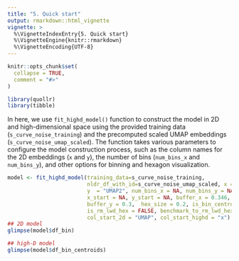 ```yaml
---
title: "5. Quick start"
output: rmarkdown::html_vignette
vignette: >
  %\VignetteIndexEntry{5. Quick start}
  %\VignetteEngine{knitr::rmarkdown}
  %\VignetteEncoding{UTF-8}
---
```


```r
knitr::opts_chunk$set(
  collapse = TRUE,
  comment = "#>"
)
```

```r
library(quollr)
library(tibble)
```

In here, we use `fit_highd_model()` function to construct the model in 2D and high-dimensional space using the provided training data (`s_curve_noise_training`) and the precomputed scaled UMAP embeddings (`s_curve_noise_umap_scaled`). The function takes various parameters to configure the model construction process, such as the column names for the 2D embeddings (`x` and `y`), the number of bins (`num_bins_x` and `num_bins_y`), and other options for binning and hexagon visualization. 

```r
model <- fit_highd_model(training_data=s_curve_noise_training, 
                         nldr_df_with_id=s_curve_noise_umap_scaled, x = "UMAP1", 
                         y  = "UMAP2", num_bins_x = NA, num_bins_y = NA, 
                         x_start = NA, y_start = NA, buffer_x = 0.346, 
                         buffer_y = 0.3,  hex_size = 0.2, is_bin_centroid = TRUE, 
                         is_rm_lwd_hex = FALSE, benchmark_to_rm_lwd_hex = NA, 
                         col_start_2d = "UMAP", col_start_highd = "x")
## 2D model
glimpse(model$df_bin)

## high-D model
glimpse(model$df_bin_centroids)
```
